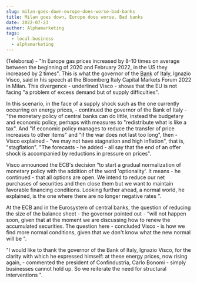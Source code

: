 ```yaml
---
slug: milan-goes-down-europe-does-worse-bad-banks
title: Milan goes down, Europe does worse. Bad banks
date: 2022-07-23
author: Alphamarketing
tags:
  - local-business
  - alphamarketing
---
```


(Teleborsa) - "In Europe gas prices increased by 8-10 times on average between the beginning of 2020 and February 2022, in the US they increased by 2 times". This is what the governor of the [Bank](https://www.indiacom.com/pune/hdfc-bank-pune-boat-club-branch_pune_pne_1225504.html) of Italy, Ignazio Visco, said in his speech at the Bloomberg Italy Capital Markets Forum 2022 in Milan. This divergence - underlined Visco - shows that the EU is not facing "a problem of excess demand but of supply difficulties".

In this scenario, in the face of a supply shock such as the one currently occurring on energy prices, - continued the governor of the Bank of Italy - "the monetary policy of central banks can do little, instead the budgetary and economic policy, perhaps with measures to "redistribute what is like a tax". And "if economic policy manages to reduce the transfer of price increases to other items" and "if the war does not last too long", then - Visco explained - "we may not have stagnation and high inflation", that is, "stagflation". "The forecasts - he added - all say that the end of an offer shock is accompanied by reductions in pressure on prices".

Visco announced the ECB's decision “to start a gradual normalization of monetary policy with the addition of the word 'optionality'. It means - he continued - that all options are open. We intend to reduce our net purchases of securities and then close them but we want to maintain favorable financing conditions. Looking further ahead, a normal world, he explained, is the one where there are no longer negative rates ”.

At the ECB and in the Eurosystem of central banks, the question of reducing the size of the balance sheet - the governor pointed out - “will not happen soon, given that at the moment we are discussing how to renew the accumulated securities. The question here - concluded Visco - is how we find more normal conditions, given that we don't know what the new normal will be ".

"I would like to thank the governor of the Bank of Italy, Ignazio Visco, for the clarity with which he expressed himself: at these energy prices, now rising again, - commented the president of Confindustria, Carlo Bonomi - simply businesses cannot hold up. So we reiterate the need for structural interventions ".

